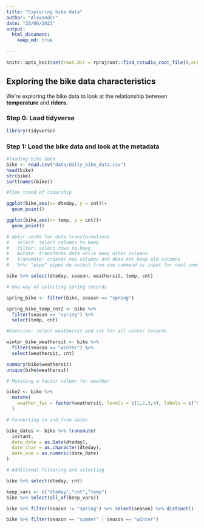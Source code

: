 ```yaml
---
title: "Exploring bike data"
author: "Alexander"
date: "20/06/2021"
output: 
  html_document:
    keep_md: true
  
---
```


```r
knitr::opts_knit$set(root.dir = rprojroot::find_rstudio_root_file(),echo = TRUE)

```

## Exploring the bike data characteristics

We're exploring the bike data to look at the relationship between **temperature** and **riders.**

### Step 0: Load tidyverse

```r
library(tidyverse)
```


### Step 1: Load the bike data and look at the metadata


```r
#loading bike data
bike <- read.csv("data/daily_bike_data.csv")
head(bike)
str(bike)
sort(names(bike))

```


```r
#Time trend of ridership

ggplot(bike,aes(x= dteday, y = cnt))+
  geom_point()

ggplot(bike,aes(x= temp, y = cnt))+
  geom_point()
```


```r
# dplyr verbs for data transformations
#   select: select columns to keep
#   filter: select rows to keep
#   mutate: transforms data while keep other columns
#   transmute: creates new columns and does not keep old columns
#   %>%: "pipe" pipes de output from one command as input for next command

bike %>% select(dteday, season, weathersit, temp, cnt)

# One way of selecting spring records

spring_bike <- filter(bike, season == "spring")

spring_bike_temp_cnt2 <- bike %>%
  filter(season == "spring") %>%
  select(temp, cnt)

#Exercise: select weathersit and cnt for all winter records

winter_bike_weathersit <- bike %>%
  filter(season == "winter") %>%
  select(weathersit, cnt)

```

```r

summary(bike$weathersit)
unique(bike$weathersit)

# Mutating a factor column for weather

bike2 <- bike %>%
  mutate(
    weather_fac = factor(weathersit, levels = c(1,2,3,4), labels = c("Clear", "Cloudy", "Rainy", "Heavy Rain"))
  )

# Converting to and from dates

bike_dates <- bike %>% transmute(
  instant,
  date_date = as.Date(dteday),
  date_char = as.character(dteday),
  date_num = as.numeric(date_date)
)

# Additional filtering and selecting

bike %>% select(dteday, cnt)

keep_vars <- c("dteday","cnt","temp")
bike %>% select(all_of(keep_vars))

bike %>% filter(season != "spring") %>% select(season) %>% distinct()

bike %>% filter(season == "summer" | season == "winter")


```





